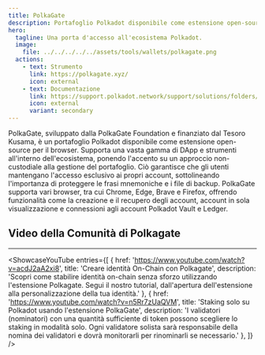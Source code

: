 ```yaml
---
title: PolkaGate
description: Portafoglio Polkadot disponibile come estensione open-source per il browser.
hero:
  tagline: Una porta d'accesso all'ecosistema Polkadot.
  image: 
    file: ../../../../../assets/tools/wallets/polkagate.png
  actions:
    - text: Strumento
      link: https://polkagate.xyz/
      icon: external
    - text: Documentazione
      link: https://support.polkadot.network/support/solutions/folders/65000157854
      icon: external
      variant: secondary
---
```



PolkaGate, sviluppato dalla PolkaGate Foundation e finanziato dal Tesoro Kusama, è un portafoglio Polkadot disponibile come estensione open-source per il browser. Supporta una vasta gamma di DApp e strumenti all'interno dell'ecosistema, ponendo l'accento su un approccio non-custodiale alla gestione del portafoglio. 
Ciò garantisce che gli utenti mantengano l'accesso esclusivo ai propri account, sottolineando l'importanza di proteggere le frasi mnemoniche e i file di backup. PolkaGate supporta vari browser, tra cui Chrome, Edge, Brave e Firefox, offrendo funzionalità come la creazione e il recupero degli account, account in sola visualizzazione e connessioni agli account Polkadot Vault e Ledger.

## Video della Comunità di Polkagate
------------
<ShowcaseYouTube
  entries={[
    {
      href: 'https://www.youtube.com/watch?v=acdJ2aA2xi8',
      title: 'Creare identità On-Chain con Polkagate',
      description: 'Scopri come stabilire identità on-chain senza sforzo utilizzando l\'estensione Polkagate. Segui il nostro tutorial, dall\'apertura dell\'estensione alla personalizzazione della tua identità.'
    },
    {
      href: 'https://www.youtube.com/watch?v=n5Rr7zUaQVM',
      title: 'Staking solo su Polkadot usando l\'estensione PolkaGate',
      description: 'I validatori (nominatori) con una quantità sufficiente di token possono scegliere lo staking in modalità solo. Ogni validatore solista sarà responsabile della nomina dei validatori e dovrà monitorarli per rinominarli se necessario.'
    },
  ]} />
